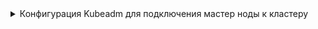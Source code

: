 

<details>
<summary>Конфигурация Kubeadm для подключения мастер ноды к кластеру</summary>

  <h4>Переменные окружения для шаблона конфигурационного файла</h4>
  <CodeBlock language="bash">
      {dedent`
        export MACHINE_LOCAL_ADDRESS="${CUSTOM_VALUE.virtualMachineLocalAddress.value}"
        export CLUSTER_API_ENDPOINT=api.${CUSTOM_VALUE.clusterName.value}.${CUSTOM_VALUE.kubernetesBaseDomain.value}
        export CERTIFICATE_UPLOAD_KEY=0c00c2fd5c67c37656c00d78a9d7e1f2eb794ef8e4fc3e2a4b532eb14323cd59

      `}
  </CodeBlock>

  <h4>Конфигурационный файл kubeadm для подключения мастера к кластеру</h4>
  <CodeBlock>
    {dedent`cat <<EOF > ${CUSTOM_VALUE.kubeadmBaseConfigPath.value}/kubeadm.yaml
      ---
      apiVersion: kubeadm.k8s.io/v1beta3
      controlPlane:
        localAPIEndpoint:
          advertiseAddress: $\{MACHINE_LOCAL_ADDRESS}
          bindPort: ${PORTS.kubeAPIServer.portNumber}
        certificateKey: $\{CERTIFICATE_UPLOAD_KEY}
      discovery:
        bootstrapToken:
          apiServerEndpoint: $\{CLUSTER_API_ENDPOINT}:${KUBE_API_ARGS.securePort.value}
          unsafeSkipCAVerification: true
          token: "fjt9ex.lwzqgdlvoxtqk4yw"
      kind: JoinConfiguration
      EOF
    `}
  </CodeBlock>
</details>
